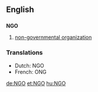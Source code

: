 ==English==

==={{initialism}}===
'''NGO'''

# [[Non-Governmental Organization|non-governmental organization]]

===Translations===
{{rfc-level|Translations at L3+ (AutoFormat would have corrected level of Translations)}}
*Dutch: NGO
*French: ONG

[[de:NGO]]
[[et:NGO]]
[[hu:NGO]]